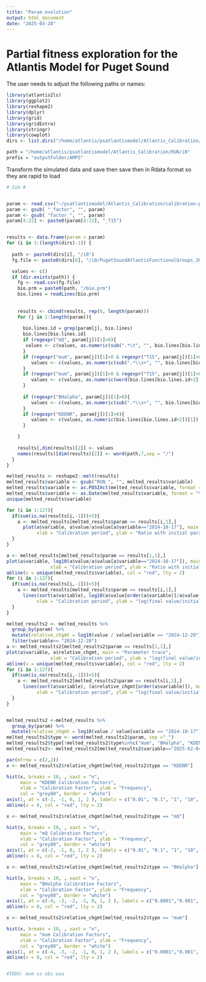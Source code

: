 ```yaml
---
title: "Param evolution"
output: html_document
date: "2025-03-28"
---
```


# Partial fitness exploration for the Atlantis Model for Puget Sound

The user needs to adjust the following paths or names:
```r
library(atlantis2ls)
library(ggplot2)
library(reshape2)
library(dplyr)
library(grid)
library(gridExtra)
library(stringr)
library(cowplot)
dirs <- list.dirs("/home/atlantis/psatlantismodel/Atlantis_Calibration/", recursive = F)

path = "/home/atlantis/psatlantismodel/Atlantis_Calibration/RUN/i0"
prefix = "outputFolder/AMPS"


```

Transform the simulated data and save then save then in Rdata format so they are rapid to load
```r
# Sim # 


param <- read.csv("~/psatlantismodel/Atlantis_Calibration/calibration-parameters-complete.csv")$names
param <- gsub( "_factor", "", param)
param <- gsub( "factor_", "", param)
param[4:22] <- paste0(param[4:22], "_T15")


results <- data.frame(param = param)
for (i in 1:(length(dirs)-1)) {
  
  path <- paste0(dirs[i], "/i0")
  fg.file <- paste0(dirs[6], "/i0/PugetSoundAtlantisFunctionalGroups_2024_V1.csv")

  values <- c()
  if (dir.exists(path)) {
    fg <- read.csv(fg.file)
    bio.prm = paste0(path, "/bio.prm")
    bio.lines = readLines(bio.prm)
  
  
    results <- cbind(results, rep(0, length(param)))
    for (j in 1:length(param)){
      
      bio.lines.id = grep(param[j], bio.lines)
      bio.lines[bio.lines.id]
      if (regexpr("mQ", param[j])[1]>0){
       values <- c(values, as.numeric(sub(".*\t", "", bio.lines[bio.lines.id]))[1]) 
      }
      if (regexpr("mum", param[j])[1]>0 & regexpr("T15", param[j])[1]>0){
         values <- c(values, as.numeric(sub(".*\\s+", "", bio.lines[bio.lines.id]))[1]) 
      }
      if (regexpr("mum", param[j])[1]>0 & regexpr("T15", param[j])[1]<0){
         values <- c(values, as.numeric(word(bio.lines[bio.lines.id+2], sep = " "))) 
      }
      
      if (regexpr("BHalpha", param[j])[1]>0){
         values <- c(values, as.numeric(sub(".*\\s+", "", bio.lines[bio.lines.id]))[1]) 
      }
      if (regexpr("KDENR", param[j])[1]>0){
         values <- c(values, as.numeric(bio.lines[bio.lines.id+2])[1])
      }

    }
    
    results[,dim(results)[2]] <- values
    names(results)[dim(results)[2]] <- word(path,7,sep = "/")
  }
}

melted_results <- reshape2::melt(results)   
melted_results$variable <- gsub("RUN_", "", melted_results$variable)
melted_results$variable <- as.POSIXct(melted_results$variable, format = "%m_%d_%Y")
melted_results$variable <- as.Date(melted_results$variable, format = "%m_%d_%Y")
unique(melted_results$variable)

for (i in 1:127){
  if(sum(is.na(results[i,-1]))<5){
    a <- melted_results[melted_results$param == results[i,1],]
      plot(a$variable, a$value/a$value[a$variable=="2024-10-17"], main = paste0(results[i,1]), 
           xlab = "Calibration period", ylab = "Ratio with initial parameter value")
  }
}

a <- melted_results[melted_results$param == results[1,1],]
plot(a$variable, log10(a$value/a$value[a$variable=="2024-10-17"]), main = "Parameter trace", 
                xlab = "Calibration period", ylab = "Ratio with initial parameter value", ylim = c(-3.6,2), type = "l")
abline(v = unique(melted_results$variable), col = "red", lty = 2)
for (i in 1:127){
  if(sum(is.na(results[i,-1]))<5){
    a <- melted_results[melted_results$param == results[i,1],]
      lines(sort(a$variable), log10(a$value[order(a$variable)]/a$value[a$variable=="2024-10-17"]), main = paste0(results[i,1]), 
           xlab = "Calibration period", ylab = "log(final value/initial value)")
  }
}

melted_results2 <- melted_results %>%
  group_by(param) %>%
  mutate(relative_chgmt = log10(value / value[variable == "2024-12-20"]))%>%
  filter(variable>= "2024-12-20")
a <- melted_results2[melted_results2$param == results[1,1],]
plot(a$variable, a$relative_chgmt, main = "Parameter trace", 
                xlab = "Calibration period", ylab = "log(final value/initial value)", ylim = c(-1.8,1.5), type = "l")
abline(v = unique(melted_results$variable), col = "red", lty = 2)
for (i in 1:127){
  if(sum(is.na(results[i,-1]))<5){
    a <- melted_results2[melted_results2$param == results[i,1],]
      lines(sort(a$variable), (a$relative_chgmt[order(a$variable)]), main = paste0(results[i,1]), 
           xlab = "Calibration period", ylab = "log(final value/initial value)")
  }
}



```
```r
melted_results2 <-melted_results %>%
  group_by(param) %>%
  mutate(relative_chgmt = log10(value / value[variable == "2024-10-17"]))
melted_results2$type <- word(melted_results2$param, sep ="_")
melted_results2$type[!melted_results2$type%in%c("mum", "BHalpha", "KDENR")]<- "mQ"
melted_results2<- melted_results2[melted_results2$variable=="2025-02-04",]

par(mfrow = c(2,2))
x <- melted_results2$relative_chgmt[melted_results2$type == "KDENR"]

hist(x, breaks = 10, , xaxt = "n",
     main = "KDENR Calibration Factors",
     xlab = "Calibration Factor", ylab = "Frequency", 
     col = "grey80", border = "white")
axis(1, at = c(-2, -1, 0, 1, 2 ), labels = c("0.01", "0.1", "1", "10", "100"))
abline(v = 0, col = "red", lty = 2)

x <- melted_results2$relative_chgmt[melted_results2$type == "mQ"]

hist(x, breaks = 10, , xaxt = "n",
     main = "mQ Calibration Factors",
     xlab = "Calibration Factor", ylab = "Frequency", 
     col = "grey80", border = "white")
axis(1, at = c(-2, -1, 0, 1, 2 ), labels = c("0.01", "0.1", "1", "10", "100"))
abline(v = 0, col = "red", lty = 2)

x <- melted_results2$relative_chgmt[melted_results2$type == "BHalpha"]

hist(x, breaks = 10, , xaxt = "n",
     main = "BHalpha Calibration Factors",
     xlab = "Calibration Factor", ylab = "Frequency", 
     col = "grey80", border = "white")
axis(1, at = c(-4, -3, -2, -1, 0, 1, 2 ), labels = c("0.0001","0.001", "0.01", "0.1", "1", "10", "100"))
abline(v = 0, col = "red", lty = 2)

x <- melted_results2$relative_chgmt[melted_results2$type == "mum"]

hist(x, breaks = 10, , xaxt = "n",
     main = "mum Calibration Factors",
     xlab = "Calibration Factor", ylab = "Frequency", 
     col = "grey80", border = "white")
axis(1, at = c(-4, -3, -2, -1, 0, 1, 2 ), labels = c("0.0001","0.001", "0.01", "0.1", "1", "10", "100"))
abline(v = 0, col = "red", lty = 2)


#TODO: mum vs obs waa
```

